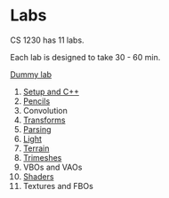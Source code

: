 
# Labs

CS 1230 has 11 labs.

Each lab is designed to take 30 - 60 min.

[Dummy lab](/labs/lab0)

1. [Setup and C++](/labs/lab1)
2. [Pencils](/labs/lab2)
3. Convolution
4. [Transforms](/labs/lab4)
5. [Parsing](/labs/lab5)
6. [Light](/labs/lab6)
7. [Terrain](/labs/lab7)
8. [Trimeshes](/labs/lab8)
9. VBOs and VAOs
10. [Shaders](/labs/lab10)
11. Textures and FBOs
